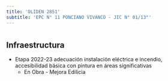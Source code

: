 ```yaml
---
title: 'OLIDEN 2851'
subtitle: 'EPC N° 11 PONCIANO VIVANCO - JIC N° 01/13°'
---
```


#
## Infraestructura

* Etapa 2022-23 adecuación instalación eléctrica e incendio, accesibilidad básica con pintura en áreas significativas 
    + En Obra - Mejora Edilicia 



